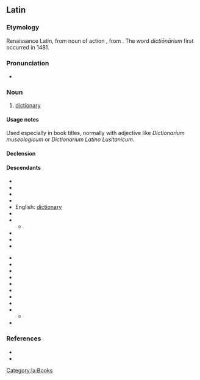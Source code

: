 ==Latin==

===Etymology===
Renaissance Latin, from noun of action {{suffix|la|dictiō|gloss1=speaking|ārium}}, from {{m|la|dīcō||say, speak}}. The word ''dictiōnārium'' first occurred in 1481.

===Pronunciation===
* {{la-IPA|dictiōnārium|eccl=yes}}

===Noun===
{{la-noun|dictiōnārium|dictiōnāriī|n|second}}

# [[dictionary]]

====Usage notes====
Used especially in book titles, normally with adjective like ''Dictionarium museologicum'' or ''Dictionarium Latino Lusitanicum''.

====Declension====
{{la-decl-2nd-N-ium|dictiōnār}}

====Descendants====
{{top2}}
* {{desc|ast|diccionariu}}
* {{desc|roa-brg|diccionâre}}
* {{desc|ca|diccionari}}
* {{desc|co|dizziunariu}}
* English: [[dictionary]]
* {{desc|frp|diccionèro}}
* {{desc|fr|dictionnaire}}
** {{desc|ht|diksyonè}}
* {{desc|gl|dicionario}}
* {{desc|de|Diktionär}}
* {{desc|it|dizionario}}
{{mid2}}
* {{desc|nap|dezziunario}}
* {{desc|nrf|dictionnaithe}}
* {{desc|oc|diccionari}}
* {{desc|pt|dicionário}}
* {{desc|ro|dicționar}}
* {{desc|rm|dicziunari}}
* {{desc|sc|dizionariu}}
* {{desc|sco|dictionar}}
* {{desc|scn|dizziunariu}}
** {{desc|bor=1|mt|dizzjunarju}}
* {{desc|es|diccionario}}
{{bottom}}

===References===
* {{R:Gaffiot}}
* {{R:NLW}}

[[Category:la:Books]]
